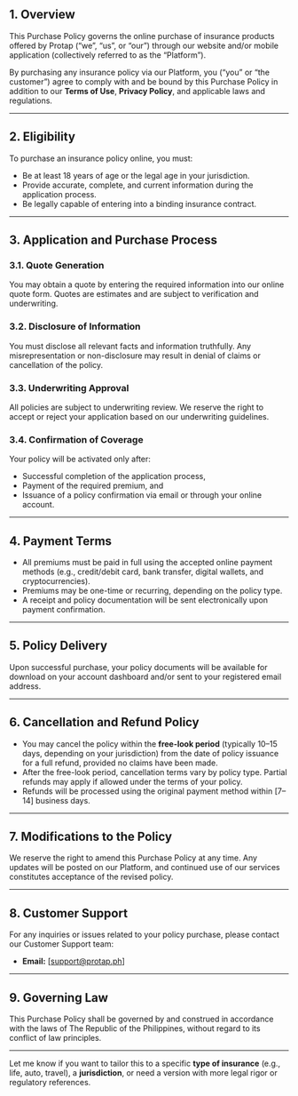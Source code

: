 

<TitleHeader title="Purchase Agreement" effectiveDate="2023-01-01" lastUpdated="2023-01-01" />



## 1. **Overview**

This Purchase Policy governs the online purchase of insurance products offered by Protap (“we”, “us”, or “our”) through our website and/or mobile application (collectively referred to as the “Platform”).

By purchasing any insurance policy via our Platform, you (“you” or “the customer”) agree to comply with and be bound by this Purchase Policy in addition to our **Terms of Use**, **Privacy Policy**, and applicable laws and regulations.

---

## 2. **Eligibility**

To purchase an insurance policy online, you must:

* Be at least 18 years of age or the legal age in your jurisdiction.
* Provide accurate, complete, and current information during the application process.
* Be legally capable of entering into a binding insurance contract.

---

## 3. **Application and Purchase Process**

### 3.1. **Quote Generation**

You may obtain a quote by entering the required information into our online quote form. Quotes are estimates and are subject to verification and underwriting.

### 3.2. **Disclosure of Information**

You must disclose all relevant facts and information truthfully. Any misrepresentation or non-disclosure may result in denial of claims or cancellation of the policy.

### 3.3. **Underwriting Approval**

All policies are subject to underwriting review. We reserve the right to accept or reject your application based on our underwriting guidelines.

### 3.4. **Confirmation of Coverage**

Your policy will be activated only after:

* Successful completion of the application process,
* Payment of the required premium, and
* Issuance of a policy confirmation via email or through your online account.

---

## 4. **Payment Terms**

* All premiums must be paid in full using the accepted online payment methods (e.g., credit/debit card, bank transfer, digital wallets, and cryptocurrencies).
* Premiums may be one-time or recurring, depending on the policy type.
* A receipt and policy documentation will be sent electronically upon payment confirmation.

---

## 5. **Policy Delivery**

Upon successful purchase, your policy documents will be available for download on your account dashboard and/or sent to your registered email address.

---

## 6. **Cancellation and Refund Policy**

* You may cancel the policy within the **free-look period** (typically 10–15 days, depending on your jurisdiction) from the date of policy issuance for a full refund, provided no claims have been made.
* After the free-look period, cancellation terms vary by policy type. Partial refunds may apply if allowed under the terms of your policy.
* Refunds will be processed using the original payment method within [7–14] business days.

---

## 7. **Modifications to the Policy**

We reserve the right to amend this Purchase Policy at any time. Any updates will be posted on our Platform, and continued use of our services constitutes acceptance of the revised policy.

---

## 8. **Customer Support**

For any inquiries or issues related to your policy purchase, please contact our Customer Support team:

* **Email:** [[support@protap.ph](mailto:support@protap.ph)]

---

## 9. **Governing Law**

This Purchase Policy shall be governed by and construed in accordance with the laws of The Republic of the Philippines, without regard to its conflict of law principles.

---

Let me know if you want to tailor this to a specific **type of insurance** (e.g., life, auto, travel), a **jurisdiction**, or need a version with more legal rigor or regulatory references.
